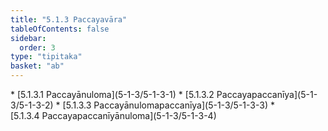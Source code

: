 ```yaml
---
title: "5.1.3 Paccayavāra"
tableOfContents: false
sidebar:
  order: 3
type: "tipitaka"
basket: "ab"
---
```



<DynamicBreadcrumb />



<TableOfContents>
* [5.1.3.1 Paccayānuloma](5-1-3/5-1-3-1)
* [5.1.3.2 Paccayapaccanīya](5-1-3/5-1-3-2)
* [5.1.3.3 Paccayānulomapaccanīya](5-1-3/5-1-3-3)
* [5.1.3.4 Paccayapaccanīyānuloma](5-1-3/5-1-3-4)
</TableOfContents>